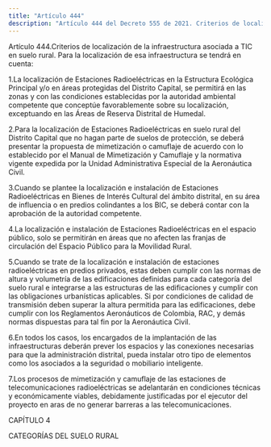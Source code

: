 ```yaml
---
title: "Artículo 444"
description: "Artículo 444 del Decreto 555 de 2021. Criterios de localización de la infraestructura asociada a TIC en suelo rural."
---
```


Artículo 444.Criterios de localización de la infraestructura asociada a TIC en suelo rural. Para la localización de esa infraestructura se tendrá en cuenta:
 
1.La localización de Estaciones Radioeléctricas en la Estructura Ecológica Principal y/o en áreas protegidas del Distrito Capital, se permitirá en las zonas y con las condiciones establecidas por la autoridad ambiental competente que conceptúe favorablemente sobre su localización, exceptuando en las Áreas de Reserva Distrital de Humedal.
 
2.Para la localización de Estaciones Radioeléctricas en suelo rural del Distrito Capital que no hagan parte de suelos de protección, se deberá presentar la propuesta de mimetización o camuflaje de acuerdo con lo establecido por el Manual de Mimetización y Camuflaje y la normativa vigente expedida por la Unidad Administrativa Especial de la Aeronáutica Civil.
 
3.Cuando se plantee la localización e instalación de Estaciones Radioeléctricas en Bienes de Interés Cultural del ámbito distrital, en su área de influencia o en predios colindantes a los BIC, se deberá contar con la aprobación de la autoridad competente.
 
4.La localización e instalación de Estaciones Radioeléctricas en el espacio público, solo se permitirán en áreas que no afecten las franjas de circulación del Espacio Público para la Movilidad Rural.
 
5.Cuando se trate de la localización e instalación de estaciones radioeléctricas en predios privados, estas deben cumplir con las normas de altura y volumetría de las edificaciones definidas para cada categoría del suelo rural e integrarse a las estructuras de las edificaciones y cumplir con las obligaciones urbanísticas aplicables. Si por condiciones de calidad de transmisión deben superar la altura permitida para las edificaciones, debe cumplir con los Reglamentos Aeronáuticos de Colombia, RAC, y demás normas dispuestas para tal fin por la Aeronáutica
Civil.
 
6.En todos los casos, los encargados de la implantación de las infraestructuras deberán prever los espacios y las conexiones necesarias para que la administración distrital, pueda instalar otro tipo de elementos como los asociados a la seguridad o mobiliario inteligente.
 
7.Los procesos de mimetización y camuflaje de las estaciones de telecomunicaciones radioeléctricas se adelantarán en condiciones técnicas y económicamente viables, debidamente justificadas por el ejecutor del proyecto en aras de no generar barreras a las telecomunicaciones.
 
CAPÍTULO 4
 
CATEGORÍAS DEL SUELO RURAL